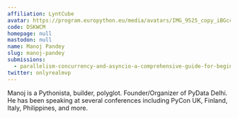 ```yaml
---
affiliation: LyntCube
avatar: https://program.europython.eu/media/avatars/IMG_9525_copy_iBGccR7.JPG
code: DSKWCM
homepage: null
mastodon: null
name: Manoj Pandey
slug: manoj-pandey
submissions:
  - parallelism-concurrency-and-asyncio-a-comprehensive-guide-for-beginners
twitter: onlyrealmvp
---
```


Manoj is a Pythonista, builder, polyglot. Founder/Organizer of PyData Delhi. He
has been speaking at several conferences including PyCon UK, Finland, Italy,
Philippines, and more.
